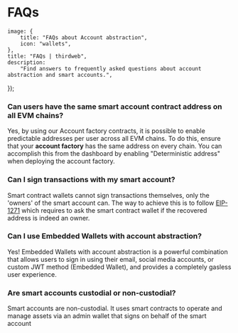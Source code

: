 
# FAQs

	image: {
		title: "FAQs about Account abstraction",
		icon: "wallets",
	},
	title: "FAQs | thirdweb",
	description:
		"Find answers to frequently asked questions about account abstraction and smart accounts.",
});

### Can users have the same smart account contract address on all EVM chains?

Yes, by using our Account factory contracts, it is possible to enable predictable addresses per user across all EVM chains. To do this, ensure that your **account factory** has the same address on every chain. You can accomplish this from the dashboard by enabling "Deterministic address" when deploying the account factory.

### Can I sign transactions with my smart account?

Smart contract wallets cannot sign transactions themselves, only the 'owners' of the smart account can. The way to achieve this is to follow [EIP-1271](https://eips.ethereum.org/EIPS/eip-1271) which requires to ask the smart contract wallet if the recovered address is indeed an owner.

### Can I use Embedded Wallets with account abstraction?

Yes! Embedded Wallets with account abstraction is a powerful combination that allows users to sign in using their email, social media accounts, or custom JWT method (Embedded Wallet), and provides a completely gasless user experience.

### Are smart accounts custodial or non-custodial?

Smart accounts are non-custodial. It uses smart contracts to operate and manage assets via an admin wallet that signs on behalf of the smart account
